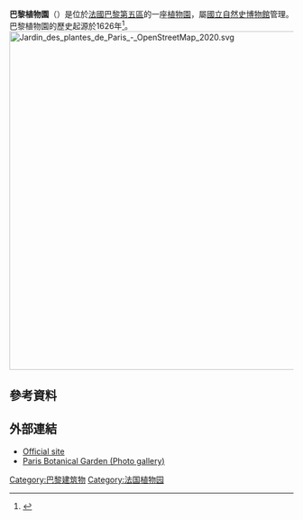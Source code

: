 {{Infobox Museum
 |name          =巴黎植物園
| native_name   =Jardin des plantes
| native_name_lang = fr
 |image         = Jardin Plantes.jpg
 |imagesize     = 300
 |caption       =
 |alt           =
 |map_size      =220
 |map_type      =France Paris
 |map_caption   =在巴黎的位置
 |map_alt       =
 |coordinates   = {{coord|48.84396|2.35960|display=inline}}
 |established   = {{Start date|1635}}
|collection    =
 |dissolved     =
 |location      = 法國巴黎
 |type          =[[植物園|植物園]]
 |visitors      =1,586,450<ref>{{Cite web |url=http://fr.zone-secure.net/42102/324705/#page=18 |title=Tourism in Paris: Key Figures 2016 |page=19 |publisher=Paris Visitors and Convention Bureau |accessdate=24 March 2018 |archive-url=https://web.archive.org/web/20180330032732/http://fr.zone-secure.net/42102/324705/#page=18 |archive-date=2018-03-30 |dead-url=yes }}</ref>
 |director      =
 |curator       =
 |publictransit =
|website       =
 |network = }}
'''巴黎植物園'''（{{lang-fr|Jardin des Plantes}}）是位於[[法國|法國]][[巴黎第五區|巴黎第五區]]的一座[[植物園|植物園]]，屬[[國立自然史博物館_(法國)|國立自然史博物館]]管理。巴黎植物園的歷史起源於1626年<ref>{{cite web|title=Herbarium J.P. de Tournefort (1656-1708)|date=|url=http://www.brill.com/herbarium-jp-de-tournefort-1656-1708|publisher=brill.com|accessdate=29 September 2014|archive-date=2014-03-06|archive-url=https://web.archive.org/web/20140306145627/http://www.brill.com/herbarium-jp-de-tournefort-1656-1708|dead-url=no}}</ref>。
[[File:Jardin_des_plantes_de_Paris_-_OpenStreetMap_2020.svg|600px]]

==參考資料==
{{reflist}}
== 外部連結 ==
{{commons category|Jardin des Plantes de Paris}}
* [https://www.jardindesplantesdeparis.fr/en Official site] {{Wayback|url=https://www.jardindesplantesdeparis.fr/en |date=20220622123845 }} {{en icon}}
* [http://gallery.netbaran.com/Paris-Botanical%20garden.htm Paris Botanical Garden (Photo gallery)] {{Wayback|url=http://gallery.netbaran.com/Paris-Botanical%20garden.htm |date=20200619022408 }}
{{coord|48|51|03|N|2|21|34|E|type:landmark_region:FR|display=title}}
[[Category:巴黎建筑物|Category:巴黎建筑物]]
[[Category:法国植物园|Category:法国植物园]]